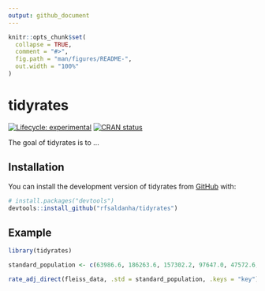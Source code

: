 ```yaml
---
output: github_document
---
```


<!-- README.md is generated from README.Rmd. Please edit that file -->

```r
knitr::opts_chunk$set(
  collapse = TRUE,
  comment = "#>",
  fig.path = "man/figures/README-",
  out.width = "100%"
)
```

# tidyrates

<!-- badges: start -->
[![Lifecycle: experimental](https://img.shields.io/badge/lifecycle-experimental-orange.svg)](https://lifecycle.r-lib.org/articles/stages.html#experimental)
[![CRAN status](https://www.r-pkg.org/badges/version/tidyrates)](https://CRAN.R-project.org/package=tidyrates)
<!-- badges: end -->

The goal of tidyrates is to ...

## Installation

You can install the development version of tidyrates from [GitHub](https://github.com/rfsaldanha/tidyrates) with:

``` r
# install.packages("devtools")
devtools::install_github("rfsaldanha/tidyrates")
```

## Example

```r
library(tidyrates)

standard_population <- c(63986.6, 186263.6, 157302.2, 97647.0, 47572.6, 12262.6)

rate_adj_direct(fleiss_data, .std = standard_population, .keys = "key")
```


